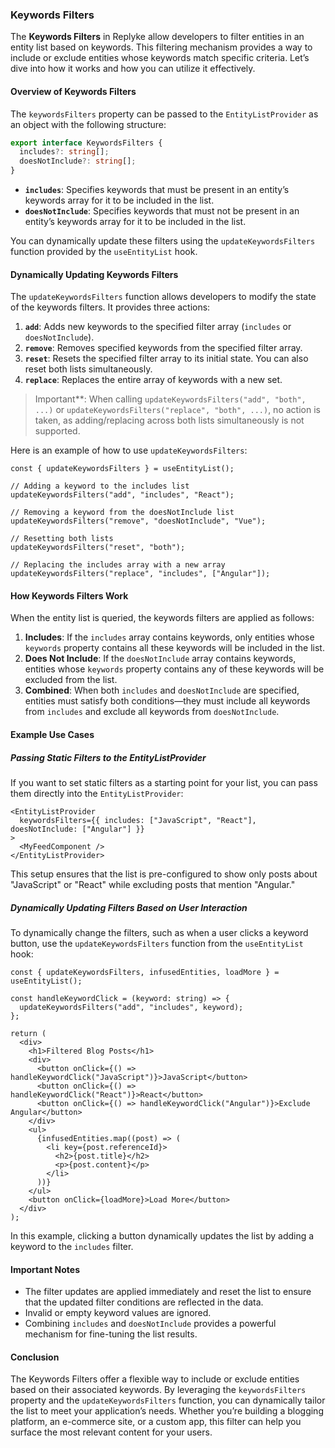 
### Keywords Filters

The **Keywords Filters** in Replyke allow developers to filter entities in an entity list based on keywords. This filtering mechanism provides a way to include or exclude entities whose keywords match specific criteria. Let’s dive into how it works and how you can utilize it effectively.

#### **Overview of Keywords Filters**

The `keywordsFilters` property can be passed to the `EntityListProvider` as an object with the following structure:

```typescript
export interface KeywordsFilters {
  includes?: string[];
  doesNotInclude?: string[];
}
```

-   **`includes`**: Specifies keywords that must be present in an entity’s keywords array for it to be included in the list.
-   **`doesNotInclude`**: Specifies keywords that must not be present in an entity’s keywords array for it to be included in the list.

You can dynamically update these filters using the `updateKeywordsFilters` function provided by the `useEntityList` hook.

#### **Dynamically Updating Keywords Filters**

The `updateKeywordsFilters` function allows developers to modify the state of the keywords filters. It provides three actions:

1.  **`add`**: Adds new keywords to the specified filter array (`includes` or `doesNotInclude`).
2.  **`remove`**: Removes specified keywords from the specified filter array.
3.  **`reset`**: Resets the specified filter array to its initial state. You can also reset both lists simultaneously.
4. **`replace`**: Replaces the entire array of keywords with a new set.

> Important**: When calling `updateKeywordsFilters("add", "both", ...)` or `updateKeywordsFilters("replace", "both", ...)`, no action is taken, as adding/replacing across both lists simultaneously is not supported.  


Here is an example of how to use `updateKeywordsFilters`:

```tsx
const { updateKeywordsFilters } = useEntityList();

// Adding a keyword to the includes list
updateKeywordsFilters("add", "includes", "React");

// Removing a keyword from the doesNotInclude list
updateKeywordsFilters("remove", "doesNotInclude", "Vue");

// Resetting both lists
updateKeywordsFilters("reset", "both");

// Replacing the includes array with a new array
updateKeywordsFilters("replace", "includes", ["Angular"]); 
```

#### **How Keywords Filters Work**

When the entity list is queried, the keywords filters are applied as follows:

1.  **Includes**: If the `includes` array contains keywords, only entities whose `keywords` property contains all these keywords will be included in the list.
2.  **Does Not Include**: If the `doesNotInclude` array contains keywords, entities whose `keywords` property contains any of these keywords will be excluded from the list.
3.  **Combined**: When both `includes` and `doesNotInclude` are specified, entities must satisfy both conditions—they must include all keywords from `includes` and exclude all keywords from `doesNotInclude`.

#### **Example Use Cases**

##### **Passing Static Filters to the EntityListProvider**

If you want to set static filters as a starting point for your list, you can pass them directly into the `EntityListProvider`:

```tsx
<EntityListProvider
  keywordsFilters={{ includes: ["JavaScript", "React"], doesNotInclude: ["Angular"] }}
>
  <MyFeedComponent />
</EntityListProvider>
```

This setup ensures that the list is pre-configured to show only posts about "JavaScript" or "React" while excluding posts that mention "Angular."

##### **Dynamically Updating Filters Based on User Interaction**

To dynamically change the filters, such as when a user clicks a keyword button, use the `updateKeywordsFilters` function from the `useEntityList` hook:

```tsx
const { updateKeywordsFilters, infusedEntities, loadMore } = useEntityList();

const handleKeywordClick = (keyword: string) => {
  updateKeywordsFilters("add", "includes", keyword);
};

return (
  <div>
    <h1>Filtered Blog Posts</h1>
    <div>
      <button onClick={() => handleKeywordClick("JavaScript")}>JavaScript</button>
      <button onClick={() => handleKeywordClick("React")}>React</button>
      <button onClick={() => handleKeywordClick("Angular")}>Exclude Angular</button>
    </div>
    <ul>
      {infusedEntities.map((post) => (
        <li key={post.referenceId}>
          <h2>{post.title}</h2>
          <p>{post.content}</p>
        </li>
      ))}
    </ul>
    <button onClick={loadMore}>Load More</button>
  </div>
);
```

In this example, clicking a button dynamically updates the list by adding a keyword to the `includes` filter.

#### **Important Notes**

-   The filter updates are applied immediately and reset the list to ensure that the updated filter conditions are reflected in the data.
-   Invalid or empty keyword values are ignored.
-   Combining `includes` and `doesNotInclude` provides a powerful mechanism for fine-tuning the list results.

#### **Conclusion**

The Keywords Filters offer a flexible way to include or exclude entities based on their associated keywords. By leveraging the `keywordsFilters` property and the `updateKeywordsFilters` function, you can dynamically tailor the list to meet your application’s needs. Whether you’re building a blogging platform, an e-commerce site, or a custom app, this filter can help you surface the most relevant content for your users.